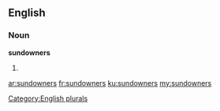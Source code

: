 ==English==

===Noun===
'''sundowners'''

# {{plural of|sundowner}}

[[Category:English plurals]]

[[ar:sundowners]]
[[fr:sundowners]]
[[ku:sundowners]]
[[my:sundowners]]